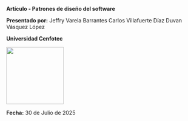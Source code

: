 ::: {.titlepage data-latex=""}
:::: {.centering data-latex=""}
::::: {.Large data-latex=""}

\vspace*{3cm}

**Artículo - Patrones de diseño del software**

\vfill

**Presentado por:** \n
Jeffry Varela Barrantes
\n
Carlos Villafuerte Díaz
\n
Duvan Vásquez López

\vfill


**Universidad Cenfotec**

![](img/image.png){width="4cm"}


\vfill

**Fecha:**
30 de Julio de 2025

\vspace*{6cm}

:::::
::::
:::